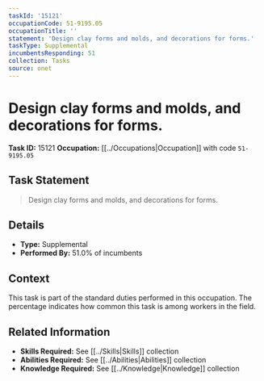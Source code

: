 ```yaml
---
taskId: '15121'
occupationCode: 51-9195.05
occupationTitle: ''
statement: 'Design clay forms and molds, and decorations for forms.'
taskType: Supplemental
incumbentsResponding: 51
collection: Tasks
source: onet
---
```

# Design clay forms and molds, and decorations for forms.

**Task ID:** 15121
**Occupation:** [[../Occupations|Occupation]] with code `51-9195.05`

## Task Statement

> Design clay forms and molds, and decorations for forms.

## Details

- **Type:** Supplemental
- **Performed By:** 51.0% of incumbents

## Context

This task is part of the standard duties performed in this occupation. The percentage indicates how common this task is among workers in the field.

## Related Information

- **Skills Required:** See [[../Skills|Skills]] collection
- **Abilities Required:** See [[../Abilities|Abilities]] collection
- **Knowledge Required:** See [[../Knowledge|Knowledge]] collection
